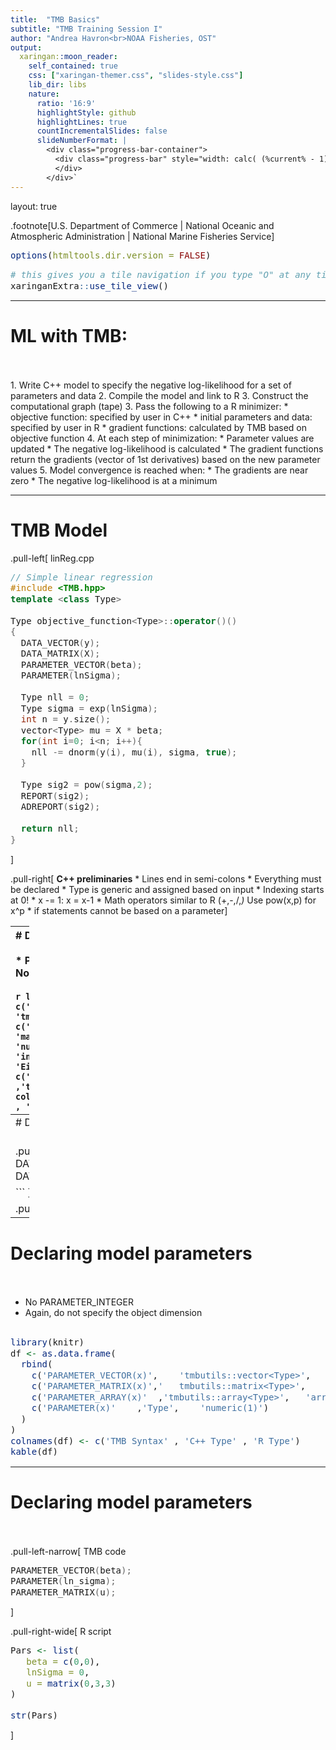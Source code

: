 ```yaml
---
title:  "TMB Basics"
subtitle: "TMB Training Session I"
author: "Andrea Havron<br>NOAA Fisheries, OST"
output:
  xaringan::moon_reader:
    self_contained: true
    css: ["xaringan-themer.css", "slides-style.css"]
    lib_dir: libs
    nature:
      ratio: '16:9'
      highlightStyle: github
      highlightLines: true
      countIncrementalSlides: false
      slideNumberFormat: |
        <div class="progress-bar-container">
          <div class="progress-bar" style="width: calc( (%current% - 1) / (%total% - 1) * 100%);">
          </div>
        </div>`
---
```

layout: true

.footnote[U.S. Department of Commerce | National Oceanic and Atmospheric Administration | National Marine Fisheries Service]


<style type="text/css">

code.cpp{
  font-size: 14px;
}
code.r{
  font-size: 14px;
}


</style>


```r
options(htmltools.dir.version = FALSE)
```

```r
# this gives you a tile navigation if you type "O" at any time
xaringanExtra::use_tile_view()
```
<!-- modified from Cole Monnahan's TMB training series:  https://github.com/colemonnahan/tmb_workshop-->


---

# ML with TMB:
<br><br>
1. Write C++ model to specify the negative log-likelihood for a set of parameters and data
2. Compile the model and link to R
3. Construct the computational graph (tape)
3. Pass the following to a R minimizer:
 * objective function: specified by user in C++
 * initial parameters and data: specified by user in R
 * gradient functions: calculated by TMB based on objective function
4. At each step of minimization:
 * Parameter values are updated
 * The negative log-likelihood is calculated
 * The gradient functions return the gradients (vector of 1st derivatives) based on the new parameter values
5. Model convergence is reached when:
 * The gradients are near zero
 * The negative log-likelihood is at a minimum

---

# TMB Model


.pull-left[
linReg.cpp

```cpp
// Simple linear regression
#include <TMB.hpp>
template <class Type>
  
Type objective_function<Type>::operator()()
{
  DATA_VECTOR(y);
  DATA_MATRIX(X);
  PARAMETER_VECTOR(beta);
  PARAMETER(lnSigma);
  
  Type nll = 0;
  Type sigma = exp(lnSigma);
  int n = y.size();
  vector<Type> mu = X * beta;
  for(int i=0; i<n; i++){
    nll -= dnorm(y(i), mu(i), sigma, true);
  }
  
  Type sig2 = pow(sigma,2);
  REPORT(sig2);
  ADREPORT(sig2);
  
  return nll;
}
```
]

.pull-right[
**C++ preliminaries**
* Lines end in semi-colons
* Everything must be declared
* Type is generic and assigned based on input
* Indexing starts at 0!
* x -= 1: x = x-1
* Math operators similar to R (+,-,/,*) 
* Use pow(x,p) for x^p
* if statements cannot be based on a parameter
]



---
# Data: Importing data from R<br><br>
* Pass data to TMB with these 'macros'
* Note: do not specify the object dimension
<br><br>
```r
library(knitr)
df <- as.data.frame(
  rbind(
    c('DATA_VECTOR(x)',	'tmbutils::vector<Type>',	'vector'),
    c('DATA_MATRIX(x)','tmbutils::matrix<Type>',	'matrix'),
    c('DATA_SCALAR(x)',	'Type',	'numeric(1)'),
    c('DATA_INTEGER(x)',	'int',	'integer(1)'),
    c('DATA_FACTOR(x)',	'Eigen::vector<int>',	'factor'),
    c('DATA_ARRAY(x)'	,'tmbutils::array<Type>',	'array')
  )
)
colnames(df) <- c('TMB Syntax' , 'C++ Type' , 'R Type')
kable(df)
```
---
# Data: Importing data from R<br><br>

.pull-left-narrow[
TMB code
```cpp
DATA_VECTOR(y); 
DATA_MATRIX(X); 
DATA_INTEGER(i); 
DATA_FACTOR(ngroup);  

```
]

.pull-right-wide[
R script
```r
Data <- list(
  y = c(30.2, 45.3, 12.1),
  X = matrix(0,3,3),
  i = 11,
  ngroup1 = c(1,1,2,2,2)
)
str(Data)
```
]



---
# Declaring model parameters<br><br>
* No PARAMETER_INTEGER
* Again, do not specify the object dimension
<br><br>
```r
library(knitr)
df <- as.data.frame(
  rbind(
    c('PARAMETER_VECTOR(x)',	'tmbutils::vector<Type>',	'vector'),
    c('PARAMETER_MATRIX(x)','	tmbutils::matrix<Type>',	'matrix'),
    c('PARAMETER_ARRAY(x)'	,'tmbutils::array<Type>',	'array'),
    c('PARAMETER(x)'	,'Type',	'numeric(1)')
  )
)
colnames(df) <- c('TMB Syntax' , 'C++ Type' , 'R Type')
kable(df)
```

---
# Declaring model parameters<br><br>

.pull-left-narrow[
TMB code
```cpp
PARAMETER_VECTOR(beta); 
PARAMETER(ln_sigma); 
PARAMETER_MATRIX(u); 
```
]

.pull-right-wide[
R script
```r
Pars <- list(
   beta = c(0,0),
   lnSigma = 0,
   u = matrix(0,3,3) 
)

str(Pars) 
```
]

